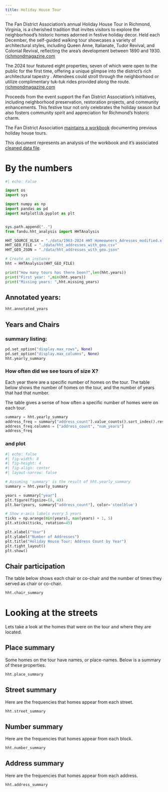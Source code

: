 ---
title: Holiday House Tour
---

The Fan District Association's annual Holiday House Tour in Richmond, Virginia, is a cherished tradition that invites visitors to explore the neighborhood's historic homes adorned in festive holiday decor. Held each December, the self-guided walking tour showcases a variety of architectural styles, including Queen Anne, Italianate, Tudor Revival, and Colonial Revival, reflecting the area's development between 1890 and 1930. [richmondmagazine.com](https://richmondmagazine.com/home/latest/fan-district-association-holiday-house-tour-2024/)

The 2024 tour featured eight properties, seven of which were open to the public for the first time, offering a unique glimpse into the district's rich architectural tapestry . Attendees could stroll through the neighborhood or utilize complimentary tuk-tuk rides provided along the route.​
[richmondmagazine.com](https://richmondmagazine.com/home/latest/fan-district-association-holiday-house-tour-2024/)

Proceeds from the event support the Fan District Association's initiatives, including neighborhood preservation, restoration projects, and community enhancements. This festive tour not only celebrates the holiday season but also fosters community spirit and appreciation for Richmond's historic charm.

The Fan District Association [maintains a workbook](./data/1963-2024 HHT Homeowners_Adresses_modified.xlsx) documenting previous holiday house tours.

This document represents an analysis of the workbook and it's associated [cleaned data file](./data/hht_addresses_with_geo.csv).

# By the numbers

```{python}
#| echo: False

import os
import sys

import numpy as np
import pandas as pd
import matplotlib.pyplot as plt


sys.path.append("..")
from fandu.hht_analysis import HHTAnalysis

HHT_SOURCE_XLSX = "./data/1963-2024 HHT Homeowners_Adresses_modified.xlsx"
HHT_GEO_FILE = "./data/hht_addresses_with_geo.csv"
HHT_GEO_JSON = "./data/hht_addresses_with_geo.json"

# Create an instance
hht = HHTAnalysis(HHT_GEO_FILE)

print("How many tours has there been?",len(hht.years))
print("First year: ",min(hht.years))
print("Missing years: ",hht.missing_years)
```

## Annotated years:

```{python}
hht.annotated_years
```

## Years and Chairs

### summary listing:

```{python}
pd.set_option("display.max_rows", None)
pd.set_option("display.max_columns", None)
hht.yearly_summary
```

### How often did we see tours of size X?

Each year there are a specific number of homes on the tour.  The table below shows the number of homes on the tour, 
and the number of years that had that number.

The table gives a sense of how often a specific number of homes were on each tour.

```{python}
summary = hht.yearly_summary
address_freq = summary["address_count"].value_counts().sort_index().reset_index()
address_freq.columns = ["address_count", "num_years"]
address_freq
```

### and plot

```{python}
#| echo: false
#| fig-width: 8
#| fig-height: 4
#| fig-align: center
#| layout-narrow: false

# Assuming 'summary' is the result of hht.yearly_summary
summary = hht.yearly_summary

years = summary["year"]
plt.figure(figsize=(8, 4))
plt.bar(years, summary["address_count"], color='steelblue')

# Show x-axis labels every 5 years
ticks = np.arange(min(years), max(years) + 1, 5)
plt.xticks(ticks, rotation=45)

plt.xlabel("Year")
plt.ylabel("Number of Addresses")
plt.title("Holiday House Tour: Address Count by Year")
plt.tight_layout()
plt.show()

```

## Chair participation

The table below shows each chair or co-chair and the number of times they served as chair or co-chair.
```{python}
hht.chair_summary
```

# Looking at the streets

Lets take a look at the homes that were on the tour and where they are located.

## Place summary

Some homes on the tour have names, or place-names.  Below is a summary of these properties.

```{python}
hht.place_summary
```


## Street summary

Here are the frequencies that homes appear from each street.

```{python}
hht.street_summary
```

## Number summary

Here are the frequencies that homes appear from each block.
```{python}
hht.number_summary
```

## Address summary

Here are the frequencies that homes appear from each address.

```{python}
hht.address_summary
```
